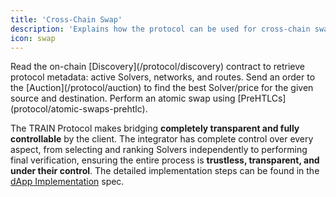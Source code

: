 ```yaml
---
title: 'Cross-Chain Swap'
description: 'Explains how the protocol can be used for cross-chain swaps'
icon: swap
---
```


<Steps>
  <Step title="Discovery">
    Read the on-chain [Discovery](/protocol/discovery) contract to retrieve protocol metadata: active Solvers, networks, and routes.
  </Step>
  <Step title="Auction / Solver Selection">
    Send an order to the [Auction](/protocol/auction) to find the best Solver/price for the given source and destination.
  </Step>
  <Step title="User and Solver Atomic Swap">
    Perform an atomic swap using [PreHTLCs](protocol/atomic-swaps-prehtlc).
  </Step>
</Steps>

The TRAIN Protocol makes bridging **completely transparent and fully controllable** by the client. The integrator has complete control over every aspect, from selecting and ranking Solvers independently to performing final verification, ensuring the entire process is **trustless, transparent, and under their control**. The detailed implementation steps can be found in the [dApp Implementation](/protocol-spec/implementation-dApp) spec.